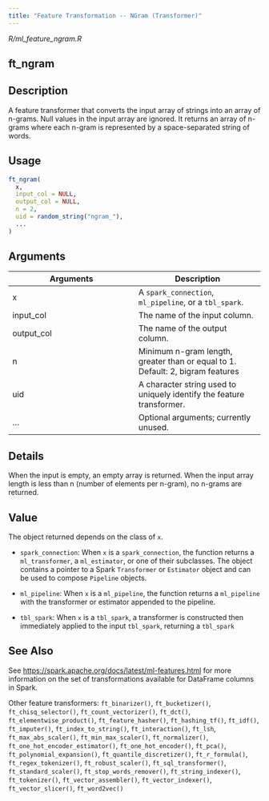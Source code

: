 ```yaml
---
title: "Feature Transformation -- NGram (Transformer)"
---
```


*R/ml_feature_ngram.R*

## ft_ngram

## Description
A feature transformer that converts the input array of strings into an array of n-grams. Null values in the input array are ignored. It returns an array of n-grams where each n-gram is represented by a space-separated string of words. 


## Usage
```r
ft_ngram( 
  x, 
  input_col = NULL, 
  output_col = NULL, 
  n = 2, 
  uid = random_string("ngram_"), 
  ... 
) 
```

## Arguments
|Arguments|Description|
|---|---|
| x | A `spark_connection`, `ml_pipeline`, or a `tbl_spark`. |
| input_col | The name of the input column. |
| output_col | The name of the output column. |
| n | Minimum n-gram length, greater than or equal to 1. Default: 2, bigram features |
| uid | A character string used to uniquely identify the feature transformer. |
| ... | Optional arguments; currently unused. |

## Details
When the input is empty, an empty array is returned. When the input array length is less than n (number of elements per n-gram), no n-grams are returned. 


## Value

The object returned depends on the class of `x`. 

  

- `spark_connection`: When `x` is a `spark_connection`, the function returns a `ml_transformer`,   a `ml_estimator`, or one of their subclasses. The object contains a pointer to   a Spark `Transformer` or `Estimator` object and can be used to compose   `Pipeline` objects. 

  

- `ml_pipeline`: When `x` is a `ml_pipeline`, the function returns a `ml_pipeline` with   the transformer or estimator appended to the pipeline. 

  

- `tbl_spark`: When `x` is a `tbl_spark`, a transformer is constructed then   immediately applied to the input `tbl_spark`, returning a `tbl_spark`



## See Also

See [https://spark.apache.org/docs/latest/ml-features.html](https://spark.apache.org/docs/latest/ml-features.html) for   more information on the set of transformations available for DataFrame   columns in Spark. 

Other feature transformers:  `ft_binarizer()`, `ft_bucketizer()`, `ft_chisq_selector()`, `ft_count_vectorizer()`, `ft_dct()`, `ft_elementwise_product()`, `ft_feature_hasher()`, `ft_hashing_tf()`, `ft_idf()`, `ft_imputer()`, `ft_index_to_string()`, `ft_interaction()`, `ft_lsh`, `ft_max_abs_scaler()`, `ft_min_max_scaler()`, `ft_normalizer()`, `ft_one_hot_encoder_estimator()`, `ft_one_hot_encoder()`, `ft_pca()`, `ft_polynomial_expansion()`, `ft_quantile_discretizer()`, `ft_r_formula()`, `ft_regex_tokenizer()`, `ft_robust_scaler()`, `ft_sql_transformer()`, `ft_standard_scaler()`, `ft_stop_words_remover()`, `ft_string_indexer()`, `ft_tokenizer()`, `ft_vector_assembler()`, `ft_vector_indexer()`, `ft_vector_slicer()`, `ft_word2vec()`

